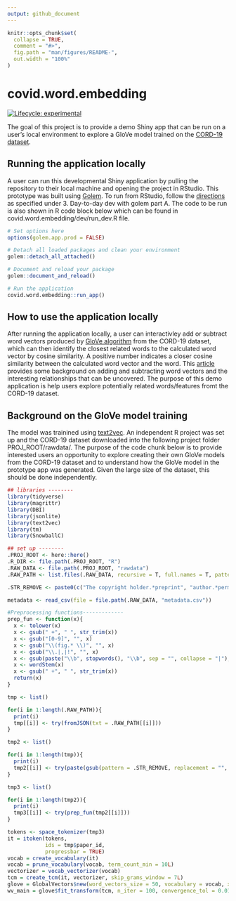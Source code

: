 ```yaml
---
output: github_document
---
```


<!-- README.md is generated from README.Rmd. Please edit that file -->

```r
knitr::opts_chunk$set(
  collapse = TRUE,
  comment = "#>",
  fig.path = "man/figures/README-",
  out.width = "100%"
)
```

# covid.word.embedding

<!-- badges: start -->
[![Lifecycle: experimental](https://img.shields.io/badge/lifecycle-experimental-orange.svg)](https://www.tidyverse.org/lifecycle/#experimental)
<!-- badges: end -->

The goal of this project is to provide a demo Shiny app that can be run on a user's local environment to explore a GloVe model trained on the [CORD-19 dataset](https://www.kaggle.com/allen-institute-for-ai/CORD-19-research-challenge).

## Running the application locally

A user can run this developmental Shiny application by pulling the repository to their local machine and opening the project in RStudio.  This prototype was built using [Golem](https://thinkr-open.github.io/golem/).  To run from RStudio, follow the [directions](https://thinkr-open.github.io/golem/articles/z_golem_cheatsheet.html) as specified under 3. Day-to-day dev with golem part A.  The code to be run is also shown in R code block below which can be found in covid.word.embedding/dev/run_dev.R file.

```r
# Set options here
options(golem.app.prod = FALSE)

# Detach all loaded packages and clean your environment
golem::detach_all_attached()

# Document and reload your package
golem::document_and_reload()

# Run the application
covid.word.embedding::run_app()
```

## How to use the application locally

After running the application locally, a user can interactivley add or subtract word vectors produced by [GloVe algorithm](https://nlp.stanford.edu/projects/glove/) from the CORD-19 dataset, which can then identify the closest related words to the calculated word vector by cosine similarity.  A positive number indicates a closer cosine similarity between the calculated word vector and the word.  This [article](https://medium.com/swlh/playing-with-word-vectors-308ab2faa519) provides some background on adding and subtracting word vectors and the interesting relationships that can be uncovered.  The purpose of this demo application is help users explore potentially related words/features fromt the CORD-19 dataset.

## Background on the GloVe model training

The model was trainined using [text2vec](http://text2vec.org/).  An independent R project was set up and the CORD-19 dataset downloaded into the following project folder PROJ_ROOT/rawdata/.  The purpose of the code chunk below is to provide interested users an opportunity to explore creating their own GloVe models from the CORD-19 dataset and to understand how the GloVe model in the prototype app was generated.  Given the large size of the dataset, this should be done independently.

```r
## libraries --------
library(tidyverse)
library(magrittr)
library(DBI)
library(jsonlite)
library(text2vec)
library(tm)
library(SnowballC)

## set up --------
.PROJ_ROOT <- here::here()
.R_DIR <- file.path(.PROJ_ROOT, "R")
.RAW_DATA <- file.path(.PROJ_ROOT, "rawdata")
.RAW_PATH <- list.files(.RAW_DATA, recursive = T, full.names = T, pattern = ".json")

.STR_REMOVE <- paste0(c("The copyright holder.*preprint", "author.*permission", "The copyright holder.*funder", "CC-BY.*perpetuity","CC-BY.*funder", "All rights.*permission", "\\[[1-9]*\\]", "\\[[1-9]*"), collapse = "|")

metadata <- read_csv(file = file.path(.RAW_DATA, "metadata.csv"))

#Preprocessing functions-------------
prep_fun <- function(x){
  x <- tolower(x)
  x <- gsub(" +", " ", str_trim(x))
  x <- gsub("[0-9]", "", x)
  x <- gsub("\\(fig.* \\)", "", x)
  x <- gsub("\\.|,|!", "", x)
  x <- gsub(paste("\\b", stopwords(), "\\b", sep = "", collapse = "|"), "", x)
  x <- wordStem(x)
  x <- gsub(" +", " ", str_trim(x))
  return(x)
}

tmp <- list()

for(i in 1:length(.RAW_PATH)){
  print(i)
  tmp[[i]] <- try(fromJSON(txt = .RAW_PATH[[i]]))
}

tmp2 <- list()

for(i in 1:length(tmp)){
  print(i)
  tmp2[[i]] <- try(paste(gsub(pattern = .STR_REMOVE, replacement = "", tmp[[i]]$body_text$text), collapse = " "))
}

tmp3 <- list()

for(i in 1:length(tmp2)){
  print(i)
  tmp3[[i]] <- try(prep_fun(tmp2[[i]]))
}

tokens <- space_tokenizer(tmp3)
it = itoken(tokens, 
            ids = tmp$paper_id, 
            progressbar = TRUE)
vocab = create_vocabulary(it)
vocab = prune_vocabulary(vocab, term_count_min = 10L)
vectorizer = vocab_vectorizer(vocab)
tcm = create_tcm(it, vectorizer, skip_grams_window = 7L)
glove = GlobalVectors$new(word_vectors_size = 50, vocabulary = vocab, x_max = 50)
wv_main = glove$fit_transform(tcm, n_iter = 100, convergence_tol = 0.01, n_threads = 4)
```